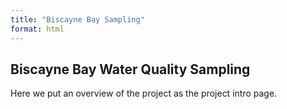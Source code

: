 ```yaml
---
title: "Biscayne Bay Sampling"
format: html
---
```


## Biscayne Bay Water Quality Sampling

Here we put an overview of the project as the project intro page.
